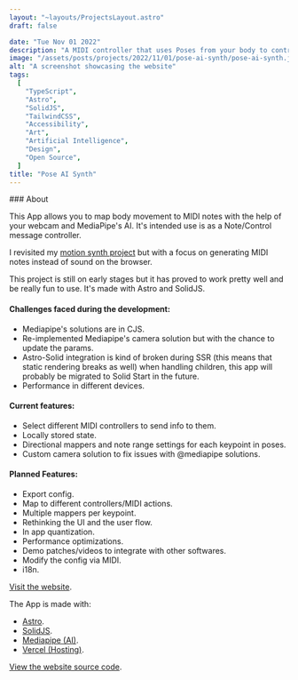 ```yaml
---
layout: "~layouts/ProjectsLayout.astro"
draft: false

date: "Tue Nov 01 2022"
description: "A MIDI controller that uses Poses from your body to control the notes."
image: "/assets/posts/projects/2022/11/01/pose-ai-synth/pose-ai-synth.jpeg"
alt: "A screenshot showcasing the website"
tags:
  [
    "TypeScript",
    "Astro",
    "SolidJS",
    "TailwindCSS",
    "Accessibility",
    "Art",
    "Artificial Intelligence",
    "Design",
    "Open Source",
  ]
title: "Pose AI Synth"
---
```



<div id="content">
### About

This App allows you to map body movement to MIDI notes with the help of your webcam and MediaPipe's AI.
It's intended use is as a Note/Control message controller.

I revisited my [motion synth project](/projects/2020/02/27/motion-synth/) but with a focus on generating MIDI notes instead of sound on the browser.

This project is still on early stages but it has proved to work pretty well and be really fun to use. It's made with Astro and SolidJS.

#### Challenges faced during the development:

* Mediapipe's solutions are in CJS.
* Re-implemented Mediapipe's camera solution but with the chance to update the params.
* Astro-Solid integration is kind of broken during SSR (this means that static rendering breaks as well) when handling children, this app will probably be migrated to Solid Start in the future.
* Performance in different devices.

#### Current features:

- Select different MIDI controllers to send info to them.
- Locally stored state.
- Directional mappers and note range settings for each keypoint in poses.
- Custom camera solution to fix issues with @mediapipe solutions.

#### Planned Features:

- Export config.
- Map to different controllers/MIDI actions.
- Multiple mappers per keypoint.
- Rethinking the UI and the user flow.
- In app quantization.
- Performance optimizations.
- Demo patches/videos to integrate with other softwares.
- Modify the config via MIDI.
- i18n.

[Visit the website](https://pose-ai-synth.vercel.app/).

The App is made with:

- [Astro](https://astro.build).
- [SolidJS](https://solidjs.com).
- [Mediapipe (AI)](https://mediapipe.dev/).
- [Vercel (Hosting)](https://vercel.com/).

[View the website source code](https://github.com/royeden/astro-solid-ai-synth).
  </div>
